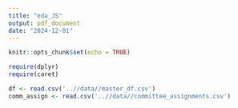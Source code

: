 ```yaml
---
title: "eda_JS"
output: pdf_document
date: "2024-12-01"
---
```


```r
knitr::opts_chunk$set(echo = TRUE)
```

```r
require(dplyr)
require(caret)
```


```r
df <- read.csv('..//data//master_df.csv')
comm_assign <- read.csv('..//data//committee_assignments.csv')
```

```r

```

